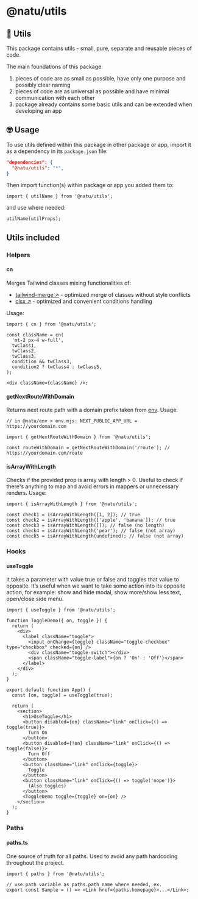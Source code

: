 # @natu/utils

## 🧩 Utils

This package contains utils - small, pure, separate and reusable pieces of code.

The main foundations of this package:

1. pieces of code are as small as possible, have only one purpose and possibly clear naming
2. pieces of code are as universal as possible and have minimal communication with each other
3. package already contains some basic utils and can be extended when developing an app

## 🤓 Usage

To use utils defined within this package in other package or app, import it as a dependency in its `package.json` file:

```json
"dependencies": {
  "@natu/utils": "*",
}
```

Then import function(s) within package or app you added them to:

```tsx
import { utilName } from '@natu/utils';
```

and use where needed:

```tsx
utilName(utilProps);
```

## Utils included

### Helpers

#### cn

Merges Tailwind classes mixing functionalities of:

- [tailwind-merge ↗](https://www.npmjs.com/package/tailwind-merge) - optimized merge of classes without style conflicts
- [clsx ↗](https://www.npmjs.com/package/clsx) - optimized and convenient conditions handling

Usage:

```tsx
import { cn } from '@natu/utils';

const className = cn(
  'mt-2 px-4 w-full',
  twClass1,
  twClass2,
  twClass3,
  condition && twClass3,
  condition2 ? twClass4 : twClass5,
);

<div className={className} />;
```

#### getNextRouteWithDomain

Returns next route path with a domain prefix taken from [env](/packages/env).
Usage:

```tsx
// in @natu/env > env.mjs: NEXT_PUBLIC_APP_URL = https://yourdomain.com

import { getNextRouteWithDomain } from '@natu/utils';

const routeWithDomain = getNextRouteWithDomain('/route'); // https://yourdomain.com/route
```

#### isArrayWithLength

Checks if the provided prop is array with length > 0. Useful to check if there's anything to map and avoid
errors in mappers or unnecessary renders. Usage:

```tsx
import { isArrayWithLength } from '@natu/utils';

const check1 = isArrayWithLength([1, 2]); // true
const check2 = isArrayWithLength(['apple', 'banana']); // true
const check3 = isArrayWithLength([]); // false (no length)
const check4 = isArrayWithLength('pear'); // false (not array)
const check5 = isArrayWithLength(undefined); // false (not array)
```

### Hooks

#### useToggle

It takes a parameter with value true or false and toggles that value to opposite. It’s useful when we want to take some action into its opposite action, for example: show and hide modal, show more/show less text, open/close side menu.

```tsx copy /useToggle/
import { useToggle } from '@natu/utils';

function ToggleDemo({ on, toggle }) {
  return (
    <div>
      <label className="toggle">
        <input onChange={toggle} className="toggle-checkbox" type="checkbox" checked={on} />
        <div className="toggle-switch"></div>
        <span className="toggle-label">{on ? 'On' : 'Off'}</span>
      </label>
    </div>
  );
}

export default function App() {
  const [on, toggle] = useToggle(true);

  return (
    <section>
      <h1>UseToggle</h1>
      <button disabled={on} className="link" onClick={() => toggle(true)}>
        Turn On
      </button>
      <button disabled={!on} className="link" onClick={() => toggle(false)}>
        Turn Off
      </button>
      <button className="link" onClick={toggle}>
        Toggle
      </button>
      <button className="link" onClick={() => toggle('nope')}>
        (Also toggles)
      </button>
      <ToggleDemo toggle={toggle} on={on} />
    </section>
  );
}
```

### Paths

#### paths.ts

One source of truth for all paths. Used to avoid any path hardcoding throughout the project.

```tsx /{ paths }/ /{paths.homepage}/
import { paths } from '@natu/utils';

// use path variable as paths.path_name where needed, ex.
export const Sample = () => <Link href={paths.homepage}>...</Link>;
```
